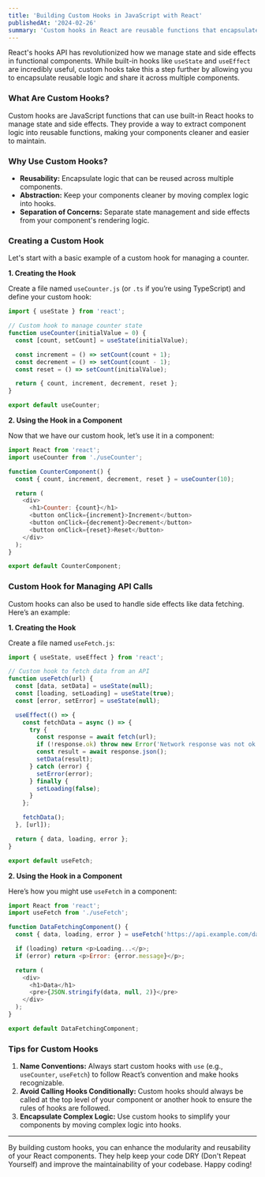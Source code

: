 ```yaml
---
title: 'Building Custom Hooks in JavaScript with React'
publishedAt: '2024-02-26'
summary: 'Custom hooks in React are reusable functions that encapsulate and manage state and side effects, enhancing code modularity and maintainability.'
---
```


React's hooks API has revolutionized how we manage state and side effects in functional components. While built-in hooks like `useState` and `useEffect` are incredibly useful, custom hooks take this a step further by allowing you to encapsulate reusable logic and share it across multiple components.

### What Are Custom Hooks?

Custom hooks are JavaScript functions that can use built-in React hooks to manage state and side effects. They provide a way to extract component logic into reusable functions, making your components cleaner and easier to maintain.

### Why Use Custom Hooks?

- **Reusability:** Encapsulate logic that can be reused across multiple components.
- **Abstraction:** Keep your components cleaner by moving complex logic into hooks.
- **Separation of Concerns:** Separate state management and side effects from your component's rendering logic.

### Creating a Custom Hook

Let's start with a basic example of a custom hook for managing a counter.

**1. Creating the Hook**

Create a file named `useCounter.js` (or `.ts` if you’re using TypeScript) and define your custom hook:

```javascript
import { useState } from 'react';

// Custom hook to manage counter state
function useCounter(initialValue = 0) {
  const [count, setCount] = useState(initialValue);

  const increment = () => setCount(count + 1);
  const decrement = () => setCount(count - 1);
  const reset = () => setCount(initialValue);

  return { count, increment, decrement, reset };
}

export default useCounter;
```

**2. Using the Hook in a Component**

Now that we have our custom hook, let’s use it in a component:

```javascript
import React from 'react';
import useCounter from './useCounter';

function CounterComponent() {
  const { count, increment, decrement, reset } = useCounter(10);

  return (
    <div>
      <h1>Counter: {count}</h1>
      <button onClick={increment}>Increment</button>
      <button onClick={decrement}>Decrement</button>
      <button onClick={reset}>Reset</button>
    </div>
  );
}

export default CounterComponent;
```

### Custom Hook for Managing API Calls

Custom hooks can also be used to handle side effects like data fetching. Here’s an example:

**1. Creating the Hook**

Create a file named `useFetch.js`:

```javascript
import { useState, useEffect } from 'react';

// Custom hook to fetch data from an API
function useFetch(url) {
  const [data, setData] = useState(null);
  const [loading, setLoading] = useState(true);
  const [error, setError] = useState(null);

  useEffect(() => {
    const fetchData = async () => {
      try {
        const response = await fetch(url);
        if (!response.ok) throw new Error('Network response was not ok');
        const result = await response.json();
        setData(result);
      } catch (error) {
        setError(error);
      } finally {
        setLoading(false);
      }
    };

    fetchData();
  }, [url]);

  return { data, loading, error };
}

export default useFetch;
```

**2. Using the Hook in a Component**

Here’s how you might use `useFetch` in a component:

```javascript
import React from 'react';
import useFetch from './useFetch';

function DataFetchingComponent() {
  const { data, loading, error } = useFetch('https://api.example.com/data');

  if (loading) return <p>Loading...</p>;
  if (error) return <p>Error: {error.message}</p>;

  return (
    <div>
      <h1>Data</h1>
      <pre>{JSON.stringify(data, null, 2)}</pre>
    </div>
  );
}

export default DataFetchingComponent;
```

### Tips for Custom Hooks

1. **Name Conventions:** Always start custom hooks with `use` (e.g., `useCounter`, `useFetch`) to follow React’s convention and make hooks recognizable.
2. **Avoid Calling Hooks Conditionally:** Custom hooks should always be called at the top level of your component or another hook to ensure the rules of hooks are followed.
3. **Encapsulate Complex Logic:** Use custom hooks to simplify your components by moving complex logic into hooks.

---

By building custom hooks, you can enhance the modularity and reusability of your React components. They help keep your code DRY (Don't Repeat Yourself) and improve the maintainability of your codebase. Happy coding!
